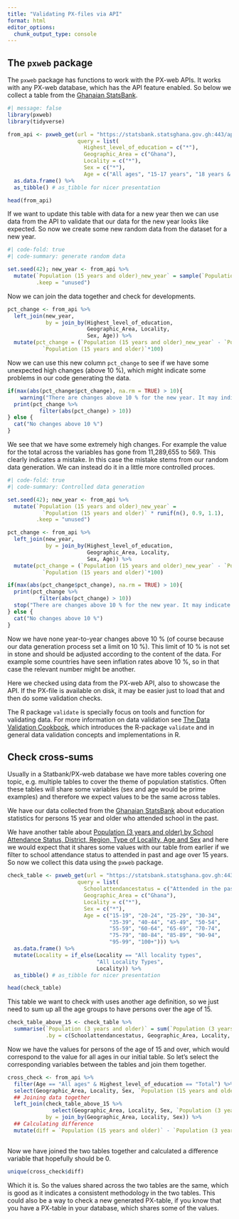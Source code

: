 ```yaml
---
title: "Validating PX-files via API"
format: html
editor_options: 
  chunk_output_type: console
---
```


## The `pxweb` package

The `pxweb` package has functions to work with the PX-web APIs. It works with any PX-web database, which has the API feature enabled. So below we collect a table from the [Ghanaian StatsBank](https://statsbank.statsghana.gov.gh/pxweb/en/PHC%202021%20StatsBank/).

```r
#| message: false
library(pxweb)
library(tidyverse)

from_api <- pxweb_get(url = "https://statsbank.statsghana.gov.gh:443/api/v1/en/PHC 2021 StatsBank/Education and Literacy/attended_table.px",
                      query = list(
                        Highest_level_of_education = c("*"),
                        Geographic_Area = c("Ghana"),
                        Locality = c("*"),
                        Sex = c("*"),
                        Age = c("All ages", "15-17 years", "18 years & older"))) %>% 
  as.data.frame() %>% 
  as_tibble() # as_tibble for nicer presentation

head(from_api)

```

If we want to update this table with data for a new year then we can use data from the API to validate that our data for the new year looks like expected. So now we create some new random data from the dataset for a new year.

```r
#| code-fold: true
#| code-summary: generate random data

set.seed(42); new_year <- from_api %>% 
  mutate(`Population (15 years and older)_new_year` = sample(`Population (15 years and older)`),
         .keep = "unused")

```

Now we can join the data together and check for developments.

```r

pct_change <- from_api %>% 
  left_join(new_year,
            by = join_by(Highest_level_of_education, 
                         Geographic_Area, Locality, 
                         Sex, Age)) %>% 
  mutate(pct_change = (`Population (15 years and older)_new_year` - `Population (15 years and older)`)/
           `Population (15 years and older)`*100)

```

Now we can use this new column `pct_change` to see if we have some unexpected high changes (above 10 %), which might indicate some problems in our code generating the data.

```r

if(max(abs(pct_change$pct_change), na.rm = TRUE) > 10){
    warning("There are changes above 10 % for the new year. It may indicate problems with the data")
  print(pct_change %>% 
          filter(abs(pct_change) > 10))
} else {
  cat("No changes above 10 %")
}

```

We see that we have some extremely high changes. For example the value for the total across the variables has gone from 11,289,655 to 569. This clearly indicates a mistake. In this case the mistake stems from our random data generation. We can instead do it in a little more controlled proces.

```r
#| code-fold: true
#| code-summary: Controlled data generation

set.seed(42); new_year <- from_api %>% 
  mutate(`Population (15 years and older)_new_year` = 
           `Population (15 years and older)` * runif(n(), 0.9, 1.1),
         .keep = "unused")

```

```r

pct_change <- from_api %>% 
  left_join(new_year,
            by = join_by(Highest_level_of_education, 
                         Geographic_Area, Locality, 
                         Sex, Age)) %>% 
  mutate(pct_change = (`Population (15 years and older)_new_year` - `Population (15 years and older)`)/
           `Population (15 years and older)`*100)

if(max(abs(pct_change$pct_change), na.rm = TRUE) > 10){
  print(pct_change %>% 
          filter(abs(pct_change) > 10))
  stop("There are changes above 10 % for the new year. It may indicate problems with the data")
} else {
  cat("No changes above 10 %")
}

```

Now we have none year-to-year changes above 10 % (of course because our data generation process set a limit on 10 %). This limit of 10 % is not set in stone and should be adjusted according to the content of the data. For example some countries have seen inflation rates above 10 %, so in that case the relevant number might be another.

Here we checked using data from the PX-web API, also to showcase the API. If the PX-file is available on disk, it may be easier just to load that and then do some validation checks.

The R package `validate` is specially focus on tools and function for validating data. For more information on data validation see [The Data Validation Cookbook](https://cran.r-project.org/web/packages/validate/vignettes/cookbook.html), which introduces the R-package `validate` and in general data validation concepts and implementations in R.

## Check cross-sums

Usually in a Statbank/PX-web database we have more tables covering one topic, e.g. multiple tables to cover the theme of population statistics. Often these tables will share some variables (sex and age would be prime examples) and therefore we expect values to be the same across tables.

We have our data collected from the [Ghanaian StatsBank](https://statsbank.statsghana.gov.gh/pxweb/en/PHC%202021%20StatsBank/PHC%202021%20StatsBank__Education%20and%20Literacy/attended_table.px/) about education statistics for persons 15 year and older who attended school in the past.

We have another table about [Population (3 years and older) by School Attendance Status, District, Region, Type of Locality, Age and Sex](https://statsbank.statsghana.gov.gh/pxweb/en/PHC%202021%20StatsBank/PHC%202021%20StatsBank__Education%20and%20Literacy/sch_attend_stat_table.px/) and here we would expect that it shares some values with our table from earlier if we filter to school attendance status to attended in past and age over 15 years. So now we collect this data using the `pxweb` package.

```r

check_table <- pxweb_get(url = "https://statsbank.statsghana.gov.gh:443/api/v1/en/PHC 2021 StatsBank/Education and Literacy/sch_attend_stat_table.px",
                      query = list(
                        Schoolattendancestatus = c("Attended in the past"),
                        Geographic_Area = c("Ghana"),
                        Locality = c("*"),
                        Sex = c("*"),
                        Age = c("15-19", "20-24", "25-29", "30-34",
                                "35-39", "40-44", "45-49", "50-54",
                                "55-59", "60-64", "65-69", "70-74",
                                "75-79", "80-84", "85-89", "90-94",
                                "95-99", "100+"))) %>% 
  as.data.frame() %>% 
  mutate(Locality = if_else(Locality == "All locality types", 
                            "All Locality Types",
                            Locality)) %>% 
  as_tibble() # as_tibble for nicer presentation

head(check_table)

```

This table we want to check with uses another age definition, so we just need to sum up all the age groups to have persons over the age of 15.

```r
check_table_above_15 <- check_table %>% 
  summarise(`Population (3 years and older)` = sum(`Population (3 years and older)`),
            .by = c(Schoolattendancestatus, Geographic_Area, Locality, Sex))
```

Now we have the values for persons of the age of 15 and over, which would correspond to the value for all ages in our initial table. So let's select the corresponding variables between the tables and join them together.

```r

cross_check <- from_api %>%
  filter(Age == "All ages" & Highest_level_of_education == "Total") %>% 
  select(Geographic_Area, Locality, Sex, `Population (15 years and older)`) %>% 
  ## Joining data together
  left_join(check_table_above_15 %>% 
              select(Geographic_Area, Locality, Sex, `Population (3 years and older)`),
            by = join_by(Geographic_Area, Locality, Sex)) %>% 
  ## Calculating difference
  mutate(diff = `Population (15 years and older)` - `Population (3 years and older)`)
  
```


Now we have joined the two tables together and calculated a difference variable that hopefully should be 0.

```r
unique(cross_check$diff)
```

Which it is. So the values shared across the two tables are the same, which is good as it indicates a consistent methodology in the two tables. This could also be a way to check a new generated PX-table, if you know that you have a PX-table in your database, which shares some of the values.



